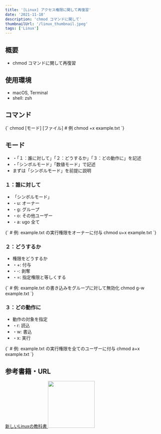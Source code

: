 ```yaml
---
title: '[Linux] アクセス権限に関して再復習'
date: '2021-11-18'
description: 'chmod コマンドに関して'
thumbnailUrl: '/linux_thumbnail.jpeg'
tags: ['Linux']
---
```


## 概要
- chmod コマンドに関して再復習

## 使用環境

- macOS, Terminal
- shell: zsh

## コマンド
<SyntaxHighlighter language="shellscript">
  {`
    chmod [モード] [ファイル]
    # 例
    chmod +x example.txt
  `}
</SyntaxHighlighter>

## モード
- ・「１：誰に対して」「２：どうするか」「３：どの動作に」を記述
- ・「シンボルモード」「数値モード」で記述
- まずは「シンボルモード」を前提に説明

### １：誰に対して
- 「シンボルモード」
- ・u: オーナー
- ・g: グループ
- ・o: その他ユーザー
- ・a: ugo 全て

<SyntaxHighlighter language="shellscript">
  {`
    # 例: example.txt の実行権限をオーナーに付与
    chmod u+x example.txt
  `}
</SyntaxHighlighter>


### ２：どうするか
- 権限をどうするか
- ・+: 付与
- ・-: 剥奪
- ・=: 指定権限と等しくする

<SyntaxHighlighter language="shellscript">
  {`
    # 例: example.txt の書き込みをグループに対して無効化
    chmod g-w example.txt
  `}
</SyntaxHighlighter>

### ３：どの動作に
- 動作の対象を指定
- ・r: 読込
- ・w: 書込
- ・x: 実行

<SyntaxHighlighter language="shellscript">
  {`
    # 例: example.txt の実行権限を全てのユーザーに付与
    chmod a+x example.txt
  `}
</SyntaxHighlighter>

## 参考書籍・URL
<a href="https://www.sbcr.jp/product/4797380941/">
  <u>新しいLinuxの教科書</u>
</a>
<a href="https://www.sbcr.jp/product/4797380941/"><img src="/new_linux_text.jpeg" width="150"></img></a>
